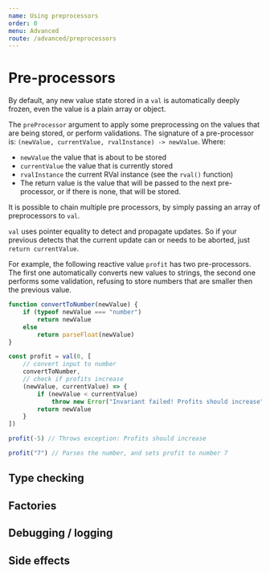 ```yaml
---
name: Using preprocessors
order: 0
menu: Advanced
route: /advanced/preprocessors
---
```



# Pre-processors

By default, any new value state stored in a `val` is automatically deeply frozen, even the value is a plain array or object.

The `preProcessor` argument to apply some preprocessing on the values that are being stored, or perform validations.
The signature of a pre-processor is: `(newValue, currentValue, rvalInstance) -> newValue`. Where:
 * `newValue` the value that is about to be stored
 * `currentValue` the value that is currently stored
 * `rvalInstance` the current RVal instance (see the `rval()` function)
 * The return value is the value that will be passed to the next pre-processor, or if there is none, that will be stored.

It is possible to chain multiple pre processors, by simply passing an array of preprocessors to `val`.

`val` uses pointer equality to detect and propagate updates. So if your previous detects that the current update can or needs to be aborted, just `return currentValue`.

For example, the following reactive value `profit` has two pre-processors. 
The first one automatically converts new values to strings,
the second one performs some validation, refusing to store numbers that 
are smaller then the previous value.

```javascript
function convertToNumber(newValue) {
    if (typeof newValue === "number")
        return newValue
    else
        return parseFloat(newValue)
}

const profit = val(0, [
    // convert input to number
    convertToNumber,
    // check if profits increase
    (newValue, currentValue) => {
        if (newValue < currentValue)
            throw new Error("Invariant failed! Profits should increase")
        return newValue
    }
])

profit(-5) // Throws exception: Profits should increase

profit("7") // Parses the number, and sets profit to number 7
```


## Type checking

## Factories

## Debugging / logging

## Side effects